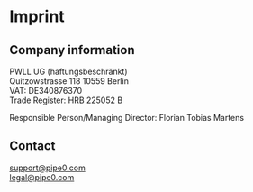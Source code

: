 # Imprint

## Company information

PWLL UG (haftungsbeschränkt)  
Quitzowstrasse 118 10559 Berlin  
VAT: DE340876370  
Trade Register: HRB 225052 B  

Responsible Person/Managing Director: Florian Tobias Martens  

## Contact

[support@pipe0.com](mailto:support@pipe0.com)  
[legal@pipe0.com](mailto:support@pipe0.com)  